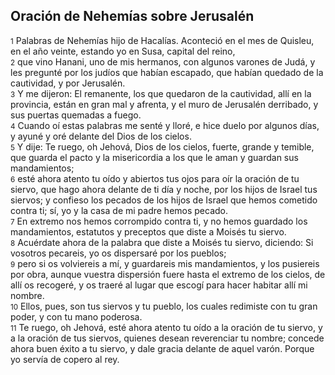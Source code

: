 == Oración de Nehemías sobre Jerusalén ==

{{anchor|1}} <small>1</small> Palabras de Nehemías hijo de Hacalías. Aconteció en el mes de Quisleu, en el año veinte, estando yo en Susa, capital del reino,<br>
{{anchor|2}} <small>2</small> que vino Hanani, uno de mis hermanos, con algunos varones de Judá, y les pregunté por los judíos que habían escapado, que habían quedado de la cautividad, y por Jerusalén.<br>
{{anchor|3}} <small>3</small> Y me dijeron: El remanente, los que quedaron de la cautividad, allí en la provincia, están en gran mal y afrenta, y el muro de Jerusalén derribado, y sus puertas quemadas a fuego.<br>
{{anchor|4}} <small>4</small> Cuando oí estas palabras me senté y lloré, e hice duelo por algunos días, y ayuné y oré delante del Dios de los cielos.<br>
{{anchor|5}} <small>5</small> Y dije: Te ruego, oh Jehová, Dios de los cielos, fuerte, grande y temible, que guarda el pacto y la misericordia a los que le aman y guardan sus mandamientos;<br>
{{anchor|6}} <small>6</small> esté ahora atento tu oído y abiertos tus ojos para oír la oración de tu siervo, que hago ahora delante de ti día y noche, por los hijos de Israel tus siervos; y confieso los pecados de los hijos de Israel que hemos cometido contra ti; sí, yo y la casa de mi padre hemos pecado.<br>
{{anchor|7}} <small>7</small> En extremo nos hemos corrompido contra ti, y no hemos guardado los mandamientos, estatutos y preceptos que diste a Moisés tu siervo.<br>
{{anchor|8}} <small>8</small> Acuérdate ahora de la palabra que diste a Moisés tu siervo, diciendo: Si vosotros pecareis, yo os dispersaré por los pueblos;<br>
{{anchor|9}} <small>9</small> pero si os volviereis a mí, y guardareis mis mandamientos, y los pusiereis por obra, aunque vuestra dispersión fuere hasta el extremo de los cielos, de allí os recogeré, y os traeré al lugar que escogí para hacer habitar allí mi nombre.<br>
{{anchor|10}} <small>10</small> Ellos, pues, son tus siervos y tu pueblo, los cuales redimiste con tu gran poder, y con tu mano poderosa.<br>
{{anchor|11}} <small>11</small> Te ruego, oh Jehová, esté ahora atento tu oído a la oración de tu siervo, y a la oración de tus siervos, quienes desean reverenciar tu nombre; concede ahora buen éxito a tu siervo, y dale gracia delante de aquel varón. Porque yo servía de copero al rey.<br>
